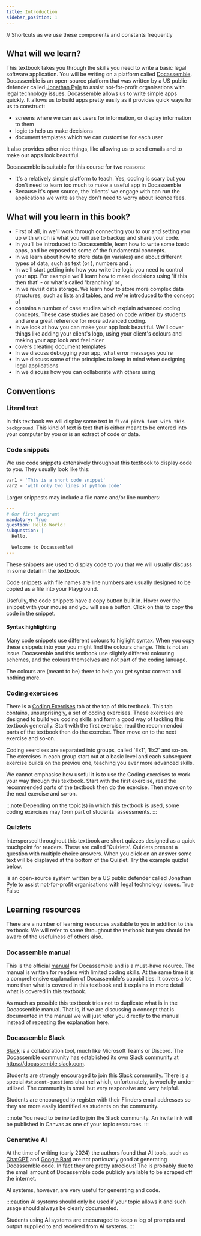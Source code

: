 ```yaml
---
title: Introduction
sidebar_position: 1
---
```

// Shortcuts as we use these components and constants frequently

## What will we learn?
This textbook takes you through the skills you need to write a basic legal software application.
You will be writing on a platform called [Docassemble](https://docassemble.org).
Docassemble is an open-source platform that was written by a US public defender called
[Jonathan Pyle](https://www.linkedin.com/in/jonathan-pyle-6800a75/)
to assist not-for-profit organisations with legal technology issues.  Docassemble allows us to write simple apps quickly.  It allows us to build apps pretty easily as it provides quick ways for us to construct:
* screens where we can ask users for information, or display information to them
* logic to help us make decisions
* document templates which we can customise for each user

It also provides other nice things, like allowing us to send emails and to make our apps look beautiful.

Docassemble is suitable for this course for two reasons:
  * It's a relatively simple platform to teach.  Yes, coding is scary but you don't need to learn too much to make a useful app in Docassemble
  * Because it's open source, the 'clients' we engage with can run the applications we write as they don't need to worry about licence fees.

## What will you learn in this book?
* First of all, in <DisplayChapter chapter="chapter_01" number /> we'll work through connecting you to our <DisplayConstants data={dahref} /> and
setting you up with <DisplayConstants data={github} /> which is what you will use to backup and share your code.
* In <DisplayChapter chapter="chapter_02" number /> you'll be introduced to Docassemble, learn how to write some basic apps, and be exposed to some of the fundamental concepts.
* In <DisplayChapter chapter="chapter_03" number  /> we learn about how to store data (in variales) and
about different types of data, such as text (or <DisplayGlossaryItem item='string' plural />), numbers
and <DisplayGlossaryItem item='boolean' plural />.
* In <DisplayChapter chapter='chapter_04' number /> we'll start getting into how you write the logic you need to control your app.  For example we'll learn how to make decisions using 'if this then that' - or what's called 'branching' or <DisplayGlossaryItem item='ifstatement' plural />, 
* In <DisplayChapter chapter='chapter_05' number /> we revisit data storage.  We learn how to store more complex 
data structures, such as lists and tables, and we're introduced to the concept of <DisplayGlossaryItem item='iteration' />
* <DisplayChapter chapter='chapter_06' number /> contains a number of case studies which explain advanced
coding concepts. These case studies are based on code written by students and are a great reference for
more advanced coding.
* In <DisplayChapter chapter="chapter_07" number /> we look at how you can make your app look beautiful.  We'll cover things like adding your client's logo, using your client's colours and making your app look and feel nicer
* <DisplayChapter chapter="chapter_08" number /> covers creating document templates
* In <DisplayChapter chapter="chapter_09" number /> we discuss debugging your app, what error messages you're
* In <DisplayChapter chapter="chapter_10" number /> we discuss some of the principles to keep in mind when 
designing legal applications
* In <DisplayChapter chapter="chapter_11" number /> we discuss how you can collaborate with others
using <DisplayConstants data={github} />

## Conventions
### Literal text
In this textbook we will display some text in 
`fixed pitch font with this background`.  This kind of text is text that is 
either meant to be entered into your computer by you or is an extract of code
or data.

### Code snippets
We use code snippets extensively throughout this textbook to display code to you.  They usually
look like this:
```python
var1 = 'This is a short code snippet'
var2 = 'with only two lines of python code'
```

Larger snippests may include a file name and/or line numbers:
```yml title='Example code snippet' showLineNumbers
---
# Our first program!
mandatory: True
question: Hello World!
subquestion: |
  Hello,

  Welcome to Docassemble!
---
```
These snippets are used to display code to you that we will usually discuss in some detail in the textbook.

Code snippets with file names are line numbers are usually designed to be copied as a file into your Playground.

Usefully, the code snippets have a copy button built in.  Hover over the snippet with your mouse and you will
see a <DisplayImage imageURL='/img/textbook/copy_button.png' inline /> button.  Click on this to copy the code 
in the snippet.

#### Syntax highlighting
Many code snippets use different colours to higlight syntax.  When you copy these snippets into your
<DisplayGlossaryItem item='playground' upper /> you might find the colours change.  This is not an issue.
Docasemble and this textbook use slightly different colouring schemes, and the colours themselves are not
part of the coding lanuage.

The colours are (meant to be) there to help you get syntax correct and nothing more.

### Coding exercises
There is a [Coding Exercises](/docs/coding_exercises) tab at the top of this textbook.  This tab contains,
unsurprisingly, a set of coding exercises.  These exercises are designed to build you coding skills and
form a good way of tackling this textbook generally.  Start with the first exercise, read the recommended
parts of the textbook then do the exercise.  Then move on to the next exercise and so-on.

Coding exercises are separated into groups, called 'Ex1', 'Ex2' and so-on.  The exercises in each group start
out at a basic level and each subsequent exercise builds on the previou one, teaching you ever more 
advanced skills.

We cannot emphasise how useful it is to use the Coding exercises to work your way through this textbook.
Start with the first exercise, read the recommended
parts of the textbook then do the exercise.  Then move on to the next exercise and so-on.

:::note
Depending on the topic(s) in which this textbook is used, some coding exercises may form part of 
students' assessments.
:::

### Quizlets
Interspersed throughout this textbook are short quizzes designed as a quick touchpoint for readers.  These
are called 'Quizlets'.  Quizlets present a question with multiple choice answers. When you click on an
answer some text will be displayed at the bottom of the Quizlet.  Try the example quizlet below.

<Quizlet>
  <DisplayConstants data={dahref} text="Docassemble" /> is an open-source system
  written by a US public defender called Jonathan Pyle to assist not-for-profit
  organisations with legal technology issues.
  <Answer isCorrect>
  True
  </Answer>
  <Answer>
  False
  </Answer>
</Quizlet>
  
## Learning resources
There are a number of learning resources available to you in addition to this textbook.
We will refer to some throughout the textbook but you should be aware of the usefulness
of others also.

### Docassemble manual
This is the official [manual](https://docassemble.org/docs) for Docassemble and is a must-have
reource.  The manual is written for readers with limited coding skills.  At the same time
it is a comprehensive explanation of Docassemble's capabilities.  It covers a lot more
than what is covered in this textbook and it explains in more detail what is covered
in this textbook.

As much as possible this textbook tries not to duplicate what is in the Docassemble manual.
That is, if we are discussing a concept that is documented in the manual we will just refer
you directly to the manual instead of repeating the explanation here.

### Docassemble Slack
[Slack](https://slack.com) is a collaboration tool, much like Microsoft Teams or Discord.  The
Docassemble community has established its own Slack community at
https://docassemble.slack.com.

Students are strongly encouraged to join this Slack community.  There is a special
`#student-questions` channel which, unfortunately, is woefully under-utilised.  The community is
small but very responsive and very helpful.

Students are encouraged to register with their Flinders email addresses so they are more easily
identified as students on the community.

:::note
You need to be invited to join the Slack community.  An invite link will be published in Canvas as one 
of your topic resources.
:::

### Generative AI
At the time of writing (early 2024) the authors found that AI tools, such as [ChatGPT](https://chat.openai.com)
and [Google Bard](https://bard.google.com) are not particuarly good at generating Docassemble code.  In fact
they are pretty atrocious!  The is probably due to the small amount of Docassemble code publicly available
to be scraped off the internet.

AI systems, however, are very useful for generating <DisplayGlossaryItem item='css' /> and
<DisplayGlossaryItem item='python' upper /> code.

:::caution
AI systems should only be used if your topic allows it and such usage should always be clearly 
documented.

Students using AI systems are encouraged to keep a log of prompts and output supplied to and
received from AI systems.
:::
